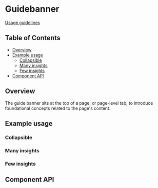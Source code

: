 
# Guidebanner

[Usage guidelines](https://pages.github.ibm.com/carbon/ibm-products/components/onboarding/guide-banner/usage/)

## Table of Contents

- [Overview](#overview)
- [Example usage](#example-usage)
  - [Collapsible](#collapsible)
  - [Many insights](#many-insights)
  - [Few insights](#few-insights)
- [Component API](#component-api)

## Overview

The guide banner sits at the top of a page, or page-level tab, to introduce
foundational concepts related to the page's content.

## Example usage

### Collapsible

<Canvas of={stories.collapsible} />

### Many insights

<Canvas of={stories.manyInsights} />

### Few insights

<Canvas of={stories.fewInsights} />

## Component API

<Controls />
